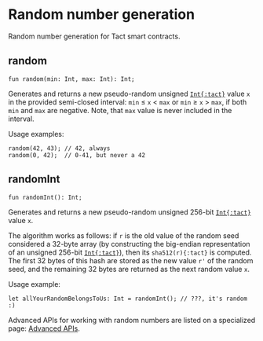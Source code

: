 # Random number generation


Random number generation for Tact smart contracts.

## random

```tact
fun random(min: Int, max: Int): Int;
```

Generates and returns a new pseudo-random unsigned [`Int{:tact}`][int] value `x` in the provided semi-closed interval: `min` $≤$ `x` $<$ `max` or `min` $≥$ `x` $>$ `max`, if both `min` and `max` are negative. Note, that `max` value is never included in the interval.

Usage examples:

```tact
random(42, 43); // 42, always
random(0, 42);  // 0-41, but never a 42
```

## randomInt

```tact
fun randomInt(): Int;
```

Generates and returns a new pseudo-random unsigned $256$-bit [`Int{:tact}`][int] value `x`.

The algorithm works as follows: if `r` is the old value of the random seed considered a $32$-byte array (by constructing the big-endian representation of an unsigned $256$-bit [`Int{:tact}`][int]), then its `sha512(r){:tact}` is computed. The first $32$ bytes of this hash are stored as the new value `r'` of the random seed, and the remaining $32$ bytes are returned as the next random value `x`.

Usage example:

```tact
let allYourRandomBelongsToUs: Int = randomInt(); // ???, it's random :)
```

<Callout type="warning" emoji="⚠️">

  Advanced APIs for working with random numbers are listed on a specialized page: [Advanced APIs](/ref/api-advanced).

</Callout>

[int]: /book/integers
